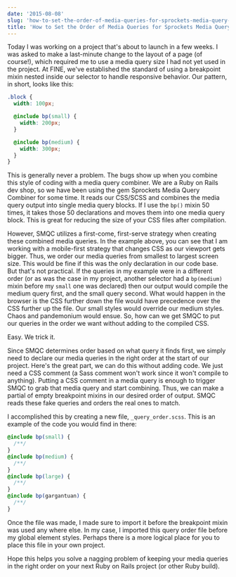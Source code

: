 ```yaml
---
date: '2015-08-08'
slug: 'how-to-set-the-order-of-media-queries-for-sprockets-media-query-combiner'
title: 'How to Set the Order of Media Queries for Sprockets Media Query Combiner'
---
```


Today I was working on a project that's about to launch in a few weeks. I was asked to make a last-minute change to the layout of a page (of course!), which required me to use a media query size I had not yet used in the project. At FINE, we've established the standard of using a breakpoint mixin nested inside our selector to handle responsive behavior. Our pattern, in short, looks like this:

```scss
.block {
  width: 100px;

  @include bp(small) {
    width: 200px;
  }

  @include bp(medium) {
    width: 300px;
  }
}
```

This is generally never a problem. The bugs show up when you combine this style of coding with a media query combiner. We are a Ruby on Rails dev shop, so we have been using the gem Sprockets Media Query Combiner for some time. It reads our CSS/SCSS and combines the media query output into single media query blocks. If I use the `bp()` mixin 50 times, it takes those 50 declarations and moves them into one media query block. This is great for reducing the size of your CSS files after compilation.

However, SMQC utilizes a first-come, first-serve strategy when creating these combined media queries. In the example above, you can see that I am working with a mobile-first strategy that changes CSS as our viewport gets bigger. Thus, we order our media queries from smallest to largest screen size. This would be fine if this was the only declaration in our code base. But that's not practical. If the queries in my example were in a different order (or as was the case in my project, another selector had a `bp(medium)` mixin before my `small` one was declared) then our output would compile the medium query first, and the small query second. What would happen in the browser is the CSS further down the file would have precedence over the CSS further up the file. Our small styles would override our medium styles. Chaos and pandemonium would ensue. So, how can we get SMQC to put our queries in the order we want without adding to the compiled CSS.

Easy. We trick it.

Since SMQC determines order based on what query it finds first, we simply need to declare our media queries in the right order at the start of our project. Here's the great part, we can do this without adding code. We just need a CSS comment (a Sass comment won't work since it won't compile to anything). Putting a CSS comment in a media query is enough to trigger SMQC to grab that media query and start combining. Thus, we can make a partial of empty breakpoint mixins in our desired order of output. SMQC reads these fake queries and orders the real ones to match.

I accomplished this by creating a new file, `_query_order.scss`. This is an example of the code you would find in there:

```scss
@include bp(small) {
  /**/
}
@include bp(medium) {
  /**/
}
@include bp(large) {
  /**/
}
@include bp(gargantuan) {
  /**/
}
```

Once the file was made, I made sure to import it before the breakpoint mixin was used any where else. In my case, I imported this query order file before my global element styles. Perhaps there is a more logical place for you to place this file in your own project.

Hope this helps you solve a nagging problem of keeping your media queries in the right order on your next Ruby on Rails project (or other Ruby build).
